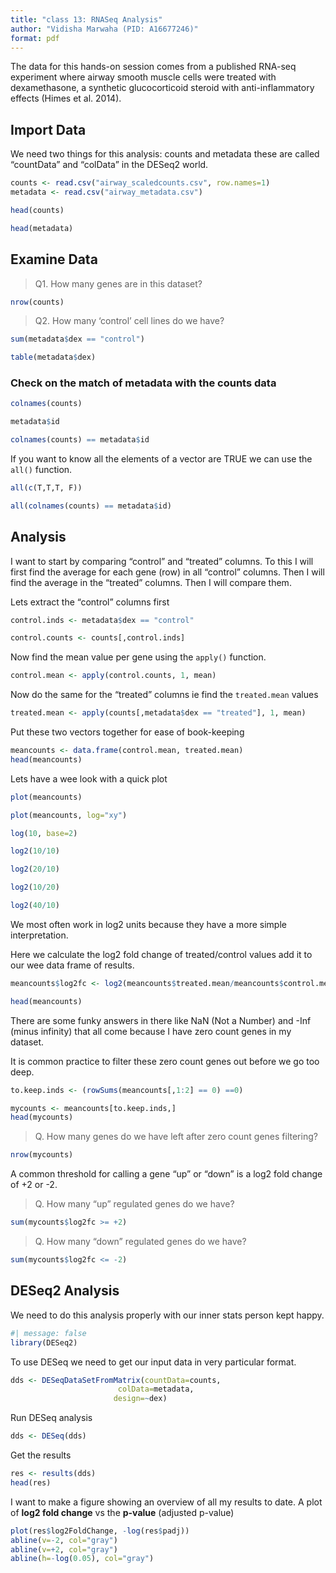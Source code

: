 ```yaml
---
title: "class 13: RNASeq Analysis"
author: "Vidisha Marwaha (PID: A16677246)"
format: pdf
---
```


The data for this hands-on session comes from a published RNA-seq experiment where airway smooth muscle cells were treated with dexamethasone, a synthetic glucocorticoid steroid with anti-inflammatory effects (Himes et al. 2014).

## Import Data

We need two things for this analysis: counts and metadata these are called "countData" and "colData" in the DESeq2 world.

```r
counts <- read.csv("airway_scaledcounts.csv", row.names=1)
metadata <- read.csv("airway_metadata.csv")
```

```r
head(counts)
```

```r
head(metadata)
```

## Examine Data

>Q1. How many genes are in this dataset? 

```r
nrow(counts)
```

>Q2. How many ‘control’ cell lines do we have?

```r
sum(metadata$dex == "control")
```

```r
table(metadata$dex)
```

### Check on the match of metadata with the counts data

```r
colnames(counts)
```

```r
metadata$id
```

```r
colnames(counts) == metadata$id
```

If you want to know all the elements of a vector are TRUE we can use the `all()` function.

```r
all(c(T,T,T, F))
```

```r
all(colnames(counts) == metadata$id)
```

## Analysis

I want to start by comparing "control" and "treated" columns. To this I will first find the average for each gene (row) in all "control" columns. Then I will find the average in the "treated" columns. Then I will compare them.

Lets extract the "control" columns first

```r
control.inds <- metadata$dex == "control"
```

```r
control.counts <- counts[,control.inds]
```

Now find the mean value per gene using the `apply()` function.

```r
control.mean <- apply(control.counts, 1, mean)
```

Now do the same for the "treated" columns ie find the `treated.mean` values

```r
treated.mean <- apply(counts[,metadata$dex == "treated"], 1, mean)
```

Put these two vectors together for ease of book-keeping

```r
meancounts <- data.frame(control.mean, treated.mean)
head(meancounts)
```

Lets have a wee look with a quick plot

```r
plot(meancounts)
```

```r
plot(meancounts, log="xy")
```

```r
log(10, base=2)
```

```r
log2(10/10)
```

```r
log2(20/10)
```

```r
log2(10/20)
```

```r
log2(40/10)
```

We most often work in log2 units because they have a more simple interpretation.

Here we calculate the log2 fold change of treated/control values add it to our wee data frame of results.


```r
meancounts$log2fc <- log2(meancounts$treated.mean/meancounts$control.mean)

head(meancounts)
```

There are some funky answers in there like NaN (Not a Number) and -Inf (minus infinity) that all come because I have zero count genes in my dataset.

It is common practice to filter these zero count genes out before we go too deep.

```r
to.keep.inds <- (rowSums(meancounts[,1:2] == 0) ==0)

mycounts <- meancounts[to.keep.inds,]
head(mycounts)
```

> Q. How many genes do we have left after zero count genes filtering?

```r
nrow(mycounts)
```

A common threshold for calling a gene "up" or "down" is a log2 fold change of +2 or -2.

>Q. How many "up" regulated genes do we have?

```r
sum(mycounts$log2fc >= +2)
```

>Q. How many "down" regulated genes do we have?

```r
sum(mycounts$log2fc <= -2)
```

## DESeq2 Analysis

We need to do this analysis properly with our inner stats person kept happy.

```r
#| message: false
library(DESeq2)
```

To use DESeq we need to get our input data in very particular format.

```r
dds <- DESeqDataSetFromMatrix(countData=counts, 
                        colData=metadata, 
                       design=~dex)
```

Run DESeq analysis

```r
dds <- DESeq(dds)
```

Get the results

```r
res <- results(dds)
head(res)
```

I want to make a figure showing an overview of all my results to date. A plot of **log2 fold change** vs the **p-value** (adjusted p-value)

```r
plot(res$log2FoldChange, -log(res$padj))
abline(v=-2, col="gray")
abline(v=+2, col="gray")
abline(h=-log(0.05), col="gray")
```





